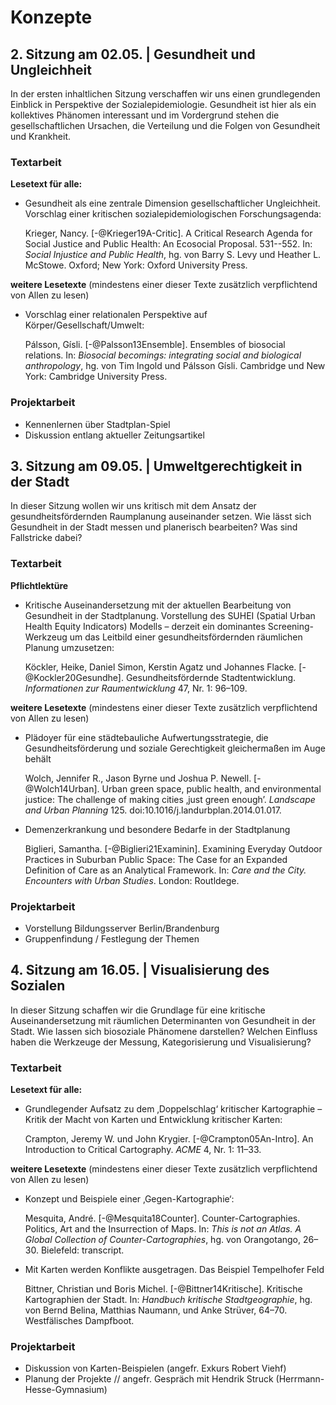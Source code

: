 # Konzepte {.unnumbered}

## 2. Sitzung am 02.05. | Gesundheit und Ungleichheit {.unnumbered}

In der ersten inhaltlichen Sitzung verschaffen wir uns einen grundlegenden Einblick in Perspektive der Sozialepidemiologie. Gesundheit ist hier als ein kollektives Phänomen interessant und im Vordergrund stehen die gesellschaftlichen Ursachen, die Verteilung und die Folgen von Gesundheit und Krankheit.

### Textarbeit {.unnumbered}

**Lesetext für alle:**

- Gesundheit als eine zentrale Dimension gesellschaftlicher Ungleichheit. Vorschlag einer kritischen sozialepidemiologischen Forschungsagenda:

  Krieger, Nancy. [-@Krieger19A-Critic]. A Critical Research Agenda for Social Justice and Public Health: An Ecosocial Proposal. 531\--552. In: *Social Injustice and Public Health*, hg. von Barry S. Levy und Heather L. McStowe. Oxford; New York: Oxford University Press.   

**weitere Lesetexte**
(mindestens einer dieser Texte zusätzlich verpflichtend von Allen zu lesen)

- Vorschlag einer relationalen Perspektive auf Körper/Gesellschaft/Umwelt:

  Pálsson, Gísli. [-@Palsson13Ensemble]. Ensembles of biosocial relations. In: *Biosocial becomings: integrating social and biological anthropology*, hg. von Tim Ingold und Pálsson Gísli. Cambridge und New York: Cambridge University Press.


### Projektarbeit {.unnumbered}

- Kennenlernen über Stadtplan-Spiel
- Diskussion entlang aktueller Zeitungsartikel


## 3. Sitzung am 09.05. | Umweltgerechtigkeit in der Stadt {.unnumbered}

In dieser Sitzung wollen wir uns kritisch mit dem Ansatz der gesundheitsfördernden Raumplanung auseinander setzen. Wie lässt sich Gesundheit in der Stadt messen und planerisch bearbeiten? Was sind Fallstricke dabei?

### Textarbeit {.unnumbered}

**Pflichtlektüre**

- Kritische Auseinandersetzung mit der aktuellen Bearbeitung von Gesundheit in der Stadtplanung. Vorstellung des SUHEI (Spatial Urban Health Equity Indicators) Modells – derzeit ein dominantes Screening-Werkzeug um das Leitbild einer gesundheitsfördernden räumlichen Planung umzusetzen:

  Köckler, Heike, Daniel Simon, Kerstin Agatz und Johannes Flacke. [-@Kockler20Gesundhe]. Gesundheitsfördernde Stadtentwicklung. *Informationen zur Raumentwicklung* 47, Nr. 1: 96--109.

**weitere Lesetexte**
(mindestens einer dieser Texte zusätzlich verpflichtend von Allen zu lesen)

- Plädoyer für eine städtebauliche Aufwertungsstrategie, die Gesundheitsförderung und soziale Gerechtigkeit gleichermaßen im Auge behält

  Wolch, Jennifer R., Jason Byrne und Joshua P. Newell. [-@Wolch14Urban]. Urban green space, public health, and environmental justice: The challenge of making cities ‚just green enough'. *Landscape and Urban Planning* 125. doi:10.1016/j.landurbplan.2014.01.017.

- Demenzerkrankung und besondere Bedarfe in der Stadtplanung

  Biglieri, Samantha. [-@Biglieri21Examinin]. Examining Everyday Outdoor Practices in Suburban Public Space: The Case for an Expanded Definition of Care as an Analytical Framework. In: *Care and the City. Encounters with Urban Studies*. London: Routldege.


### Projektarbeit {.unnumbered}

- Vorstellung Bildungsserver Berlin/Brandenburg
- Gruppenfindung / Festlegung der Themen




## 4. Sitzung am 16.05. | Visualisierung des Sozialen {.unnumbered}

In dieser Sitzung schaffen wir die Grundlage für eine kritische Auseinandersetzung mit räumlichen Determinanten von Gesundheit in der Stadt. Wie lassen sich biosoziale Phänomene darstellen? Welchen Einfluss haben die Werkzeuge der Messung, Kategorisierung und Visualisierung?

### Textarbeit {.unnumbered}

**Lesetext für alle:**

- Grundlegender Aufsatz zu dem ‚Doppelschlag‘ kritischer Kartographie – Kritik der Macht von Karten und Entwicklung kritischer Karten:

  Crampton, Jeremy W. und John Krygier. [-@Crampton05An-Intro]. An Introduction to Critical Cartography. *ACME* 4, Nr. 1: 11--33.


**weitere Lesetexte**
(mindestens einer dieser Texte zusätzlich verpflichtend von Allen zu lesen)

- Konzept und Beispiele einer ‚Gegen-Kartographie‘:

  Mesquita, André. [-@Mesquita18Counter]. Counter-Cartographies. Politics, Art and the Insurrection of Maps. In: *This is not an Atlas. A Global Collection of Counter-Cartographies*, hg. von Orangotango, 26--30. Bielefeld: transcript.

- Mit Karten werden Konflikte ausgetragen. Das Beispiel Tempelhofer Feld

  Bittner, Christian und Boris Michel. [-@Bittner14Kritische]. Kritische Kartographien der Stadt. In: *Handbuch kritische Stadtgeographie*, hg. von Bernd Belina, Matthias Naumann, und Anke Strüver, 64--70. Westfälisches Dampfboot.



### Projektarbeit {.unnumbered}

- Diskussion von Karten-Beispielen (angefr. Exkurs Robert Viehf)
- Planung der Projekte // angefr. Gespräch mit Hendrik Struck (Herrmann-Hesse-Gymnasium)
